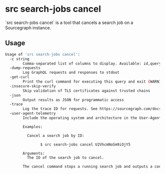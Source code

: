 # src search-jobs cancel

<p className="subtitle">`src search-jobs cancel` is a tool that cancels a search job on a Sourcegraph instance.</p>

## Usage

```bash
Usage of 'src search-jobs cancel':
  -c string
        Comma-separated list of columns to display. Available: id,query,state,username,createdat,startedat,finishedat,url,logurl,total,completed,failed,inprogress (default "id,username,state,query")
  -dump-requests
        Log GraphQL requests and responses to stdout
  -get-curl
        Print the curl command for executing this query and exit (WARNING: includes printing your access token!)
  -insecure-skip-verify
        Skip validation of TLS certificates against trusted chains
  -json
        Output results as JSON for programmatic access
  -trace
        Log the trace ID for requests. See https://sourcegraph.com/docs/admin/observability/tracing
  -user-agent-telemetry
        Include the operating system and architecture in the User-Agent sent with requests to Sourcegraph (default true)

        Examples:

          Cancel a search job by ID:

                $ src search-jobs cancel U2VhcmNoSm9iOjY5

        Arguments:
          The ID of the search job to cancel.

        The cancel command stops a running search job and outputs a confirmation message.
```
